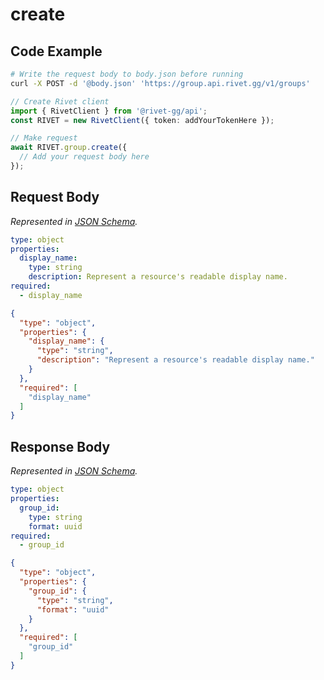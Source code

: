 
# create

## Code Example

<CodeGroup title='Request' tag='POST' label='https://group.api.rivet.gg/v1/groups'>

```bash {{ title: 'cURL' }}
# Write the request body to body.json before running
curl -X POST -d '@body.json' 'https://group.api.rivet.gg/v1/groups'
```

```ts
// Create Rivet client
import { RivetClient } from '@rivet-gg/api';
const RIVET = new RivetClient({ token: addYourTokenHere });

// Make request
await RIVET.group.create({
  // Add your request body here
});
```

</CodeGroup>


## Request Body

_Represented in [JSON Schema](https://json-schema.org/)._

<CodeGroup title='Request'>

```yaml
type: object
properties:
  display_name:
    type: string
    description: Represent a resource's readable display name.
required:
  - display_name

```

```json
{
  "type": "object",
  "properties": {
    "display_name": {
      "type": "string",
      "description": "Represent a resource's readable display name."
    }
  },
  "required": [
    "display_name"
  ]
}
```

</CodeGroup>


## Response Body

_Represented in [JSON Schema](https://json-schema.org/)._

<CodeGroup title='Response'>

```yaml
type: object
properties:
  group_id:
    type: string
    format: uuid
required:
  - group_id

```

```json
{
  "type": "object",
  "properties": {
    "group_id": {
      "type": "string",
      "format": "uuid"
    }
  },
  "required": [
    "group_id"
  ]
}
```

</CodeGroup>

